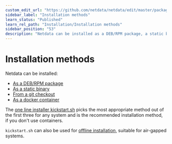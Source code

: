 ```yaml
---
custom_edit_url: "https://github.com/netdata/netdata/edit/master/packaging/installer/methods/methods.md"
sidebar_label: "Installation methods"
learn_status: "Published"
learn_rel_path: "Installation/Installation methods"
sidebar_position: "53"
description: "Netdata can be installed as a DEB/RPM package, a static binary, a docker container or from source"
---
```



# Installation methods

Netdata can be installed:

- [As a DEB/RPM package](/docs/nightly/installation/installation-methods/native-deb-rpm-packages)
- [As a static binary](/docs/nightly/installation/installation-methods/static-binary-packages)
- [From a git checkout](/docs/nightly/installation/installation-methods/from-a-git-checkout)
- [As a docker container](/docs/nightly/installation/installation-methods/docker)

The [one line installer kickstart.sh](/docs/nightly/installation/installation-methods/one-line-installer-kickstart.sh)
picks the most appropriate method out of the first three for any system
and is the recommended installation method, if you don't use containers.

`kickstart.sh` can also be used for 
[offline installation](/docs/nightly/installation/installation-methods/offline-systems),
suitable for air-gapped systems.
